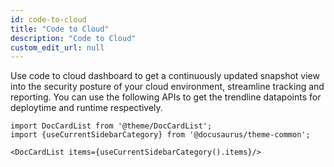 ```yaml
---
id: code-to-cloud
title: "Code to Cloud"
description: "Code to Cloud"
custom_edit_url: null
---
```




Use code to cloud dashboard to get a continuously updated snapshot view into the security posture of your cloud environment, streamline tracking and reporting. You can use the following APIs to get the trendline datapoints for deploytime and runtime respectively.



```mdx-code-block
import DocCardList from '@theme/DocCardList';
import {useCurrentSidebarCategory} from '@docusaurus/theme-common';

<DocCardList items={useCurrentSidebarCategory().items}/>
```
      